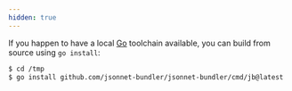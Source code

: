 ```yaml
---
hidden: true
---
```


If you happen to have a local [Go](https://golang.org) toolchain available, you can build from source using `go install`:

```bash
$ cd /tmp
$ go install github.com/jsonnet-bundler/jsonnet-bundler/cmd/jb@latest
```
